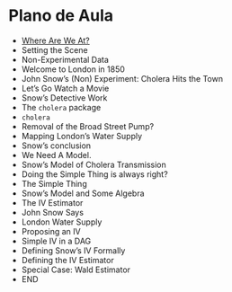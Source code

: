 # Plano de Aula

- [Where Are We At?](#the-toc)
- Setting the Scene
- Non-Experimental Data
- Welcome to London in 1850
- John Snow's (Non) Experiment: Cholera Hits the Town
- Let's Go Watch a Movie
- Snow's Detective Work
- The `cholera` package
- `cholera`
- Removal of the Broad Street Pump?
- Mapping London's Water Supply
- Snow's conclusion
- We Need A Model.
- Snow's Model of Cholera Transmission
- Doing the Simple Thing is always right?
- The Simple Thing
- Snow's Model and Some Algebra
- The IV Estimator
- John Snow Says
- London Water Supply
- Proposing an IV
- Simple IV in a DAG
- Defining Snow's IV Formally
- Defining the IV Estimator
- Special Case: Wald Estimator
- END
